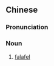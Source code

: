 ==Chinese==
{{zh-forms|type=122}}

===Pronunciation===
{{zh-pron
|m=zhádòufu wánzi
|cat=n
}}

===Noun===
{{zh-noun}}

# [[falafel]]